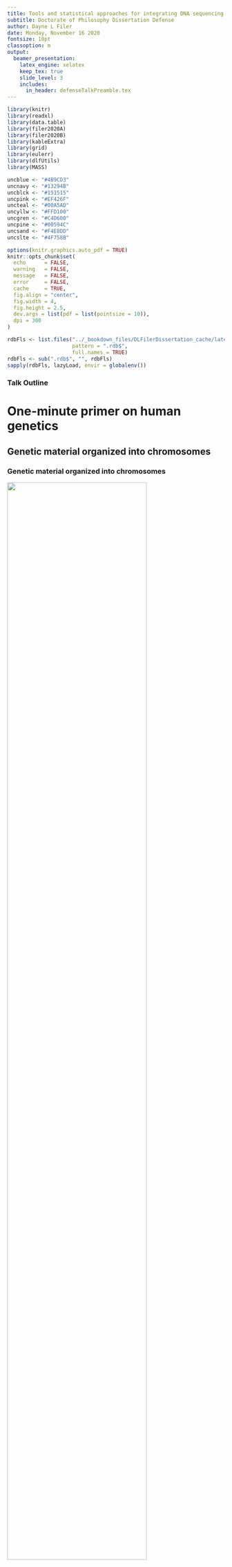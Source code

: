 ```yaml
---
title: Tools and statistical approaches for integrating DNA sequencing into clinical care
subtitle: Doctorate of Philosophy Dissertation Defense
author: Dayne L Filer
date: Monday, November 16 2020
fontsize: 10pt
classoption: m
output:
  beamer_presentation:
    latex_engine: xelatex
    keep_tex: true
    slide_level: 3
    includes:
      in_header: defenseTalkPreamble.tex
---
```


```r
library(knitr)
library(readxl)
library(data.table)
library(filer2020A)
library(filer2020B)
library(kableExtra)
library(grid)
library(eulerr)
library(dlfUtils)
library(MASS)

uncblue <- "#4B9CD3"
uncnavy <- "#13294B"
uncblck <- "#151515"
uncpink <- "#EF426F"
uncteal <- "#00A5AD"
uncyllw <- "#FFD100"
uncgren <- "#C4D600"
uncpine <- "#00594C"
uncsand <- "#F4E8DD"
uncslte <- "#4F758B"
```


```r
options(knitr.graphics.auto_pdf = TRUE)
knitr::opts_chunk$set(
  echo      = FALSE,
  warning   = FALSE,
  message   = FALSE,
  error     = FALSE,
  cache     = TRUE,
  fig.align = "center",
  fig.width = 4,
  fig.height = 2.5,
  dev.args = list(pdf = list(pointsize = 10)),
  dpi = 300
)
```

```r
rdbFls <- list.files("../_bookdown_files/DLFilerDissertation_cache/latex/", 
                     pattern = ".rdb$",
                     full.names = TRUE)
rdbFls <- sub(".rdb$", "", rdbFls)
sapply(rdbFls, lazyLoad, envir = globalenv())
```

### Talk Outline 

\label{maintoc}
\tableofcontents

# One-minute primer on human genetics

## Genetic material organized into chromosomes

### Genetic material organized into chromosomes

\centering
![](images/karyotype.jpg){width=80%}

\vfill
\tiny
(Image taken from NHGRI)

## Central dogma of molecular biology

### Central dogma of molecular biology

\centering
![](images/geneToPheno.png)

\vfill
\tiny
(Image taken from Khan Academy)

### Central dogma of molecular biology

\centering
![](images/centralDogma.png)

\vfill
\tiny
(Image taken from Khan Academy)

### Central dogma of molecular biology

\centering
![](images/humanCell.png){width=50%}

\vfill
\tiny
(Image taken from Khan Academy)

# Copy number variation in exome sequencing

## Background and motivation

### What is a copy number variant?

\centering
![](images/cnvExamples.pdf)

### Motivation

\centering
![](images/truty.png)

\bigskip

> Our analysis identified 2844 intragenic CNVs in 384 clinically tested genes. CNVs were observed in 1.9% of the entire cohort but in a disproportionately high fraction (9.8%) of individuals with a clinically significant result.

### Motivation

\centering

```r
truty <- as.data.table(read_xlsx("/Users/dayne/papers/truty2019aa00.xlsx"))
setnames(truty, gsub(" ", "_", names(truty)))
tdat <- truty[ , .N, by = .(CNV_size, Variant_type)]
tdat[CNV_size == "Whole gene", CNV_size := "wholeGene"]
tdat[CNV_size == "partialExon", CNV_size := "partExon"]
setkey(tdat, CNV_size)
ordr <- c("wholeGene", "multiExon", "singleExon", "partExon", "promoter")
tdat <- tdat[J(ordr)]

par(mfrow = c(1, 2), mar = c(6, 3, 3, 1))
ordr <- c("wholeGene", "multiExon", "singleExon", "partExon", "promoter")
barplot(tdat[Variant_type == "DEL", N],
        names.arg = ordr,
        las = 2,
        axes = FALSE,
        ylim = c(0, 1000),
        col = c("gray", rep(uncblue, 3), "gray"),
        border = NA)
axis(side = 2)
mtext(side = 3, line = 1.5, "Deletions", col = uncblue, font = 2)
barplot(tdat[Variant_type == "DUP", N],
        names.arg = ordr,
        las = 2,
        axes = FALSE,
        ylim = c(0, 1000),
        col = c("gray", rep(uncnavy, 3), "gray"),
        border = NA)
axis(side = 2)
mtext(side = 3, line = 1.5, "Duplications", col = uncnavy, font = 2)
```

## Better capturing the exome

### Why exome sequencing?

* Only 1-2% of our DNA codes for protein (exome)

* Sequencing only the exome is cost-efficient and easier to interpret

\bigskip

\centering
![](images/captureBubble.pdf){height=50%}

### Exon-to-exon capture variation

```r
data(subjectCounts)
exonCts <- subjectCounts[ , `IDT-IC;NCG_00169`]
exonCts <- pmin(exonCts, quantile(exonCts, 0.99, na.rm = TRUE))
par(mar = c(4, 1, 1, 1))
hist(exonCts, breaks = 50, col = uncblue, 
     border = NA, ann = FALSE, axes = FALSE)
title(xlab = "Counts per exon")
axis(side = 1)
```

### The current state-of-the-art: ExomeDepth

\centering
![](images/exomeDepth.png)
\raggedright

* ExomeDepth builds a comparative model based on the beta-binomial distribution

* Begins by finding highly-correlated samples to build a control vector

* Defaults to an expected CNV size of 50kb -- not expected to perform well for small (exon level) variation

### Can we better capture exomes?

\centering
![](images/multiCapture.pdf)

### Can we better capture exomes?

\centering

```r
kable(poolTbl[ , .(pool, capture, N, medExon, medTotal, rsdTotal)], 
      row.names = FALSE, 
      format.args = list(big.mark = ",", scientific = FALSE),
      booktabs = TRUE,
      escape = FALSE,
      linesep = "")
```

### Can we better capture exomes?

```r
pltAlpha0(a0tbl, mcCol = uncblue, icCol = uncnavy)
```

### Can we better capture exomes?

```r
aglPools <- c(sprintf("randNCG_%d", 1:5), "Pool1", "Pool2", "WGS", "SMA1", "SMA2")
with(mnvr[pool %in% aglPools], {
  pltMnVrCont(dat = as.data.table(as.list(environment())),
              grpVec = factor(pool, levels = aglPools),
              colVec = c(rep(uncnavy, 5), rep(uncblue, 5)),
              lgnd = FALSE)
})
```

### Can we better capture exomes?

```r
idtPools <- c("IDT-MC", "IDT-IC", "IDT-RR")
with(mnvr[pool %in% idtPools], {
  pltMnVrCont(dat = as.data.table(as.list(environment())),
              grpVec = factor(pool, levels = idtPools),
              colVec = c(uncblue, uncnavy, uncblue),
              lgnd = FALSE)
})
```

### Can we better capture exomes?

```r
pltSubjectStatByPool("nSelected", ylab = "Number of controls selected")
```

### Can we better capture exomes?

```r
pltSubjectStatByPool("propSelected", ylab = "Proportion of controls selected")
```

### Can we better capture exomes?

```r
pltSubjectStatByPool("overallPhi", ylab = "Overdispersion (phi)")
```

### Can we better capture exomes?

\bigskip
\centering\Huge\textcolor{uncnavy}{Yes!}

\bigskip
\raggedright\normalsize

#### We recommend

1. Multiplexing roughly 16 samples prior to exome capture

2. Checking for library balance prior to exome capture (from our limited data, we suggest RSD 30%)

## Novel copy number variant algorithm

### Can we better analyze exomes?

#### mcCNV algorithm

\medskip

1. Assumes multiplexed capture
2. Models observed counts using the negative binomial model
3. Uses a shrinkage estimator for the dispersion

\medskip

\hfill ![](images/mcCNV.png){width=30%}

### Can we better analyze exomes?

```r
pltStatCompare(xRes = procSimRes$ExomeDepthDefault, yRes = procSimRes$mcCNV,
               stat = "mcc", xlab = "ExomeDepth (default)", ylab = "mcCNV")
pltStatCompare(xRes = procSimRes$ExomeDepthBest, yRes = procSimRes$mcCNV,
               stat = "mcc", xlab = "ExomeDepth (correct)", ylab = "mcCNV")
```

### Can we better analyze exomes?

```r
pltStatCompare(xRes = procSimRes$ExomeDepthDefault, yRes = procSimRes$mcCNV,
               stat = "tpr", xlab = "ExomeDepth (default)", ylab = "mcCNV")
pltStatCompare(xRes = procSimRes$ExomeDepthBest, yRes = procSimRes$mcCNV,
               stat = "tpr", xlab = "ExomeDepth (correct)", ylab = "mcCNV")
```

### Can we better analyze exomes?

```r
pltStatCompare(xRes = procSimRes$ExomeDepthDefault, yRes = procSimRes$mcCNV,
               stat = "fdr", xlab = "ExomeDepth (default)", ylab = "mcCNV")
pltStatCompare(xRes = procSimRes$ExomeDepthBest, yRes = procSimRes$mcCNV,
               stat = "fdr", xlab = "ExomeDepth (correct)", ylab = "mcCNV")
```

### Can we better analyze exomes?

\centering
![](images/trost.png)
\raggedright

* Combines calls from two algorithms: ERDS and CNVnator

* Excludes repetitive and low-complexity regions (RCLRs)

* Followed their recommendations, and removed all exons overlapping their defined RLCRs

### Can we better analyze exomes?

\scriptsize

```r
kable(wgsCallBySbj,
      col.names = c("subject", rep(c("MC", "ED", "WG"), 3)),
      row.names = FALSE, 
      format.args = list(big.mark = ",", scientific = FALSE),
      booktabs = TRUE,
      linesep = "") %>%
  kable_classic() %>%
  add_header_above(c(" " = 1, "Total" = 3, "Duplications" = 3, "Deletions" = 3))
```

### Can we better analyze exomes?

\scriptsize

```r
predMetrics[ , typ := rep(c("ALL", "DUP", "DEL"), each = 4)]
predMetrics[ , set := ifelse(grepl("Sub", PredSet), "Sub", "Total")]
predMetrics[ , alg := ifelse(grepl("mc", PredSet), "MC", "ED")]
setcolorder(predMetrics, c("typ", "set", "alg"))
kable(predMetrics[ , .(typ, set, alg, MCC, TPR, FDR, PPV)],
      col.names = c(rep("", 3), "MCC", "TPR", "FDR", "PPV"),
      row.names = FALSE, 
      format.args = list(big.mark = ",", scientific = FALSE),
      booktabs = TRUE,
      linesep = "") %>%
  kable_classic() %>%
  collapse_rows(columns = 1:2, valign = "middle", latex_hline = "major") %>%
  row_spec(predMetrics[ , which(set == "Sub")], background = "gray85") %>%
  column_spec(1, background = "uncgray")
```

### Can we better analyze exomes?

```r
vennCol <- sapply(c(uncblue, uncnavy, "gray80"), col2alpha)
eulerr_options(fills = list(fill = vennCol), quantities = list(cex = 0.5))
plot(ctsSubDup, quantities = TRUE, labels = FALSE, main = "")
grid.text("DUPLICATIONS", x = 0.5, y = 0.9)
plot(ctsSubDel, quantities = TRUE, labels = FALSE, main = "")
grid.text("DELETIONS", x = 0.5, y = 0.9)
```

```r
par(mar = rep(0, 4))
plot.new()
legend("center", legend = c("MC", "ED", "WG"), 
       fill = vennCol, horiz = TRUE, bty = "n")
```

### Can we better analyze exomes?

\bigskip
\centering\Huge\textcolor{uncnavy}{Possibly...}

\bigskip
\raggedright\normalsize

* Found comparable performance overall to ExomeDepth

* However! We do not require prior information

\hfill ![](images/mcCNV.png){width=30%}

# Detecting fetal variation from cell-free DNA

## Background

### Cell-free DNA used for fetal genetic testing

\centering ![](images/lo.png)

\raggedright
#### Noninvasive testing can now detect:

* aneuploidy and large chromosomal deletions (>5Mb)

* autosomal dominant single-gene disorders

* autosomal recessive single-gene disorders using relative haplotype dosing (RHDO)

### Motivation

\centering

***No one has demonstrated accurate fetal genotyping from cell-free DNA without additional parental sequencing***

\bigskip\bigskip\raggedright

Fetal genotyping using only cell-free DNA would 

1. enable population-level screening for Mendelian disorders, allowing immediate neonatal management;

2. provide more targets for developing *in utero* therapies. 

### The two estimation problems

![](images/cellFreeDiagram.pdf)

### Estimating fetal fraction

Represent maternal and fetal genotype pairs with capital and lowercase letters, where 'A' and 'B' represent the major and minor alleles (e.g. 'AAab' represents the fetus uniquely heterozygous for the minor allele). Define the fetal fraction and PMAR as the random variables $F$ and $M$.

\begin{align}
\text{E}[M \rvert G = \text{AAab}, F = f] &= \frac{f}{2} \\
\text{E}[M \rvert G = \text{ABaa}, F = f] &= \frac{1 - f}{2} \\
\text{E}[M \rvert G = \text{ABab}, F = f] &= \frac{1}{2} \\
\text{E}[M \rvert G = \text{ABbb}, F = f] &= \frac{1 + f}{2} \\
\text{E}[M \rvert G = \text{BBab}, F = f] &= 1 - \frac{f}{2} 
\end{align}

### Estimating fetal fraction

```r
par(mar = rep(0, 4))
plot.new()
legend(x = grconvertX(0.5, from = "nfc"),
       y = grconvertY(0.5, from = "nfc"),
       legend = GenoMeta$name,
       horiz = TRUE,
       lwd = 4,
       col = GenoMeta$color,
       xjust = 0.5,
       yjust = 0.5,
       xpd = NA,
       bty = "n")
```

```r
pltExpMAF(250)
```

\centering ![](defense_files/figure-beamer/genoLgnd-1.pdf)

## Novel maternal-fetal genotyping algorithm

### Novel maternal-fetal genotyping algorithm

* Perform empirical Bayes EM routine to identify unique fetal heterozygosity

* Estimate fetal fraction as the median across all sites with fetal heterozygosity

* Estimate maternal-fetal genotypes as the maximal-likelihood given the fetal fraction estimate

## Shortcomings of noninvasive exome sequencing

### Applying genotyping algorithm to cell-free exome sequencing

\scriptsize

\begin{table}
\centering
\begin{tabular}[t]{ll>{\raggedright\arraybackslash}p{8em}>{\raggedright\arraybackslash}p{8em}rrrr}
\toprule
  & GA & Clinical findings & Genetic diagnosis & FF & Dep & \%Dup & \%Filt\\
\midrule
1 & 32w2d & 5 prior pregnancies affected with X-linked recessive Menke's syndrome & Menke's syndrome; del. ATP7A exon 1 & 0.117 & 241 & 42.80 & 21.96\\
2 & 24w5d & Fetal sonogram at 21w5d showed femoral bowing with shortened length (\textless3\% for GA) bilaterally & Osteogenesis imperfecta type VIII; P3H1 c.1120G\textgreater T (rs140468248) & 0.122 & 152 & 33.32 & 22.09\\
3 & 34w0d & Fetal sonogram at 19w0d showed bilateral club foot with bilateral upper limb arthrogryposis & None, to date, despite exome and genome sequencing of newborn & 0.169 & 330 & 53.67 & 32.65\\
\bottomrule
\end{tabular}
\end{table}

### Applying genotyping algorithm to cell-free exome sequencing

```r
with(gt[use & smp == "S1"], cfPltFreqHist(alt, udep, gtCall, ff = ff[1]))
title(ylab = "Case 1", line = 1)
```

\centering ![](defense_files/figure-beamer/genoLgnd-1.pdf)

### Applying genotyping algorithm to cell-free exome sequencing

```r
data(rs140468248)
data(GenoMeta)
with(gt[use & smp == "S2"], cfPltFreqHist(alt, udep, gtCall, ff = ff[1]))
oiCall <- gt[varid == rs140468248, gtCall]
oiPmar <- gt[varid == rs140468248, alt/(ref + alt)]
abline(v = oiPmar, col = GenoMeta$color[GenoMeta$name == oiCall])
text(x = oiPmar,
     y = grconvertY(0.75, "nfc"),
     "rs140468248",
     srt = 90,
     adj = c(0.5, 1.5),
     col = GenoMeta$color[GenoMeta$name == oiCall])
title(ylab = "Case 2", line = 1)
```

\centering ![](defense_files/figure-beamer/genoLgnd-1.pdf)

### Applying genotyping algorithm to cell-free exome sequencing

```r
with(gt[use & smp == "FES-0034-4"], cfPltFreqHist(alt, udep, gtCall, ff = ff[1]))
title(ylab = "Case 3", line = 1)
```

\centering ![](defense_files/figure-beamer/genoLgnd-1.pdf)

### Applying genotyping algorithm to cell-free exome sequencing

* In Case 3, we also have individual exome sequencing for the mother, father, and fetus

* Overall, we found a 50.91% genotyping accuracy

\bigskip

```r
kable(c3FetByCf[ , .(" " = "Fetal", " " = fet, `0/0`, `0/1`, `1/1`)], 
      row.names = FALSE,
      format.args = list(big.mark = ",", scientific = FALSE),
      booktabs = TRUE) %>%
  kable_classic() %>%
  collapse_rows(columns = 1, valign = "middle") %>%
  add_header_above(c(" " = 2, "Cell-free" = 3))
```

### Explaining the poor performance

```r
pltExpMAF(500)
```

### Explaining the poor performance

```r
pltMissclass()
```

### Does fragment length matter?

\centering ![](images/chan.png)

\bigskip

\centering ![](images/rabinowitz.png)

### Does fragment length matter?

```r
## Calculate density and ECDF for fragment read lengths
matDen <- density(c3MatFetReads[source == "maternal", isize])
fetDen <- density(c3MatFetReads[source == "fetal",    isize])
matCdf <- ecdf(c3MatFetReads[source == "maternal", isize])
fetCdf <- ecdf(c3MatFetReads[source == "fetal",    isize])

## Generate plots
par(mfrow = c(1, 2), oma = c(3, 0, 0, 0))
par(mar = c(4, 2, 1, 1))
plot.new()
plot.window(xlim = range(c(matDen$x, fetDen$x)), range(c(matDen$y, fetDen$y)))
lines(matDen, col = uncnavy, lwd = 2)
lines(fetDen, col = uncblue, lwd =2)
axis(side = 1)
title(xlab = "Fragment length")
title(ylab = "Density", line = 1)
par(mar = c(4, 4, 1, 1))
plot.new()
xv <- seq(50, 300, 1)
plot.window(xlim = range(xv), ylim = 0:1)
points(x = xv, y = matCdf(xv), col = uncnavy, lwd = 2, type = "l")
points(x = xv, y = fetCdf(xv), col = uncblue, lwd = 2, type = "l")
axis(side = 1)
axis(side = 2)
title(xlab = "Fragment length (insert size)",
      ylab = "Cumulative distribution")
legend(x = grconvertX(0.5, from = "ndc"),
       y = line2user(2, side = 1, outer = TRUE),
       legend = c("Maternal", "Fetal"),
       horiz = TRUE,
       lwd = 2,
       col = c(uncnavy, uncblue),
       xjust = 0.5,
       yjust = 0.5,
       xpd = NA,
       bty = "n")
```

### Does fragment length matter?

```r
gt[ , pmar := alt/(alt + ref)]
gt[ , sratio := sdep/adep]
pltSratioByPmar <- function(smpNm) {
  par(mar = c(4, 4, 2, 1))
  with(gt[gtCall == "AAab" & smp == smpNm], {
    plot(pmar ~ sratio,
         xlab = "Proportion < 140 bp",
         ylab = "PMAR",
         pch = 16,
         cex = 0.5,
         col = col2alpha('darkgray'),
         bty = "n")
  })
  with(gt[gtCall == "AAab" & smp == smpNm], {
    contour(kde2d(x = sratio, y = pmar, n = 500),
            nlevels = 25,
            add = TRUE,
            drawlabels = FALSE,
            col = uncnavy)
  })
}
pltSratioByPmar("S1")
title(main = "Case 1", line = 1)
pltSratioByPmar("S2")
title(main = "Case 2", line = 1)
pltSratioByPmar("FES-0034-4")
title(main = "Case 3", line = 1)
```

\bigskip

* Rabinowitz et al. found the difference in accuracy varied from -0.25% to 1.89% when using versus not using fragment length in their exome analyses.

* Correcting for fragment length will not overcome the bounds of the binomial distribution

### Summary

* Noninvasive exome sequencing would require cost-prohibitive sequencing depths

* Despite suggestions by others, simply correcting for fragment length will not facilitate noninvasive genome/exome sequencing in the clinic

* We recommend a more targeted approach

## Acknowledgments {-}

\begin{minipage}[t]{0.49\linewidth}
\begin{itemize}\scriptsize
  \item Kirk Wilhelmsen
  \begin{itemize}\scriptsize
    \item Fenshen Kuo
    \item Chris Bizon
    \item Jeff Tilson
    \item Darius Bost
    \item Kimberly Robasky
    \item Phil Owen
  \end{itemize}
  \item Thesis Committee
  \begin{itemize}\scriptsize
    \item Bradford Powell (Chair)
    \item Stan Ahalt
    \item Yun Li
    \item Neeta Vora
  \end{itemize}
  \item Jonathan Berg
  \begin{itemize}\scriptsize
    \item Christian Tilley
    \item Alicia Brandt
  \end{itemize}
\end{itemize}
\end{minipage}
\begin{minipage}[t]{0.49\linewidth}
\begin{itemize}\scriptsize
  \item UNC Genetics/BCB
  \begin{itemize}\scriptsize
    \item Will Valdar
    \item Tim Elston
    \item Jonathan Cornett
    \item Cara Marlow
    \item Fernando Pardo-Manuel de Villena
  \end{itemize}
  \item MD/PhD Program
  \begin{itemize}\scriptsize
    \item Toni Darville
    \item Mohanish Deshmuk
    \item Alison Reagan
    \item Carol Herrion
    \item Amber Brosius
  \end{itemize}
  \item \textcolor{uncnavy}{\textbf{Family \& Friends}}
\end{itemize}
\end{minipage}

\bigskip

\centering
\includegraphics[height=4em]{images/renci-logo_grey.pdf}
\hspace{2ex}
\includegraphics[height=3em]{images/SOM_gray.pdf}

\appendix 

# Appendix {-}

### Appendix

\label{apptoc}

\tableofcontents

## Median count per exon

```r
pltSubjectStatByPool("medIntMolCount", ylab = "Median count per exon")
```

## Negative binomial distribution

### Negavtive binomial distribution

Poisson process: count the number of discrete events in a specific time frame. 

\bigskip
\centering
\large
$K \sim \text{Poisson}(\lambda) = e^{-\lambda}\frac{\lambda^k}{k!}; k \in \{0, 1, 2, \dots\}$

\bigskip

\textcolor{uncblue}{$\text{mean}(K) = \text{variance}(K) = \lambda$}

```r
poisPlot <- function(mn, x) {
  dp <- dpois(x, mn)
  par(mar = c(4, 1, 1, 1))
  plot.new()
  plot.window(ylim = c(0, max(dp)), xlim = range(x))
  axis(side = 1)
  points(dp, type = "h", col = "gray50", lwd = 2)
  text(x = grconvertX(0.65, "nfc", "user"), 
       y = grconvertY(0.85, "nfc", "user"),
       expression(x %~% Poisson(lambda == 10)), 
       adj = c(0, 0.5), col = "gray50")
}
# poisPlot(10, 0:28)
```

### Negavtive binomial distribution

Negative binomial process: count the number of expected failures before a set number of successes. 
  
\begin{align*}
  \text{Pr}\left\{X = x \rvert p, r\right\} & = {r + x - 1 \choose x}(1 - p)^xp^r \\ 
  \text{E}[X] & = \frac{r(1 - p)}{p} \\
  \text{Var}(X) & = \frac{r(1-p)}{p^2}
\end{align*}
  
Where $p$ is the probability of success for each trial & $r$ is the set number of successful trials. 
  
### Negavtive binomial distribution

However, we can redefine the probability and size as follows:
$$
p = \frac{1}{\mu\phi + 1}, \quad r = \frac{1}{\phi}
$$
then,
$$
\text{Pr}\left\{X = x \rvert \mu, \phi\right\} = {\frac{1}{\phi} + x - 1 \choose x}\left(\frac{\mu\phi}{\mu\phi + 1}\right)^x\left(\frac{1}{\mu\phi + 1}\right)^{\frac{1}{\phi}}
$$
\textcolor{uncblue}{
\begin{align*}
\text{E}[X] & = \mu \\
\text{Var}(X) & = \mu + \mu^2\phi
\end{align*}
}

### Negative binomial distribution

```r
phi <- 0.15
mn <- 10
par(mar = c(4, 1, 1, 1))
plot.new()
xvals <- 0:28
dp <- dpois(xvals, 10)
dn <- dnbinom(xvals, 1/phi, 1/(mn*phi + 1))
plot.window(ylim = c(0, max(dp, dn)), 
            xlim = range(xvals))
axis(side = 1)
points(xvals, dp, type = "h", col = "gray50", lwd = 2)
points(xvals, dn, type = "l", col = uncblue, lwd = 2)
text(x = grconvertX(0.5, "nfc"), y = grconvertY(0.9, "nfc"),
     expression(Poisson(lambda == 10)), col = "gray50", 
     adj = c(0, 0.5))
text(x = grconvertX(0.5, "nfc"), y = grconvertY(0.8, "nfc"),
     expression(NegBinom(mu == 10, phi == 0.15)), col = uncblue, 
     adj = c(0, 0.5))
```

## Produce simulated exomes

\medskip

We use an alternate definition of copy state, such that 1 represents the normal diploid state.
Let $N$ represent the total number of molecules (read pairs) and $e_j \in \mathbb{E}$ represent the  probability of capturing target $j$, then for each subject, $i$:

1. Randomly select $s_{ij} \in \mathbb{S}_i$ from $S = \{0.0, 0.5, 1, 1.5, 2\}$ as the copy number at target $j$

2. Adjust the subject-specific capture probabilities by the copy number, $\mathbb{E}_i = \frac{\mathbb{E} \odot \mathbb{S}_{i}}{\sum_j \mathbb{E} \odot \mathbb{S}_{i}}$

3. Draw $N$ times from $\text{Multinomial}(\mathbb{E}_i)$, giving the molecule counts at each target $j$ for sample $i$, $c_{ij} \in \mathbb{C}_i$

## mcCNV algorithm

The mcCNV algorithm adjusts the sSEQ probability model by adding a multiplier for the copy state:
$$
  C_{ij} \sim \mathcal{NB}(f_is_{ij}\hat\mu_j, \tilde\phi_j/f_i)
$$
where the random variable $C_{ij}$ represents observed molecule counts for subject $i$ at target $j$, $f_i$ is the size factor for subject $i$, $s_{ij}$ is the copy state, $\mu_j$ is the expected mean under the diploid state at target $j$, and $\tilde\phi_j$ is the shrunken phi at target $j$.
We observe $c_{ij}$ and wish to estimate $s_{ij}$, $\hat{s}_{ij}$.

### mcCNV algorithm

Initialize by setting $\hat{s}_{ij} = 1$ for all $i,j$. Then,

1. Adjust the observed values for the estimated copy-state,
  $$
  c_{ij}^{\prime} = \frac{c_{ij}}{\hat{s}_{ij}}.
  $$

2. Subset $c_{ij}^{\prime}$ such that $c_{ij}^{\prime} > 10, ~ \hat{s}_{ij} > 0$

3. Calculate the size-factor for each subject
  $$
  f_i = \text{median}\left(\frac{c_{ij}^{\prime}}{g_j}\right),
  $$
  where $g_j$ is the geometric mean at each exon.

4. Use method of moments to calculate the expected dispersion
  $$
  \hat\phi_j = \max\left(0, \frac{\hat\sigma_j^2 - \hat{\mu}_j}{\hat{\mu}_j^2}\right)
  $$
  where $\hat{\mu}_j$ and $\hat{\sigma}_j^2$ are the sample mean and variance of $c_{ij}^{\prime}/f_i$.

### mcCNV algorithm

5. Let $J$ represent the number of targets. Shrink the phi values to
  $$
  \tilde\phi_j = (1 - \delta)\hat\phi_j + \delta\hat{\xi}
  $$
  such that
  $$
  \delta = \frac{\sum\limits_j\left(\hat\phi_j - \frac{1}{n_j}\sum\limits_j \hat\phi_j\right)^2/(J - 1)}
  {\sum\limits_j\left(\hat\phi_j - \hat{\xi}\right)^2/(n_j - 2)}
  $$
  and
  $$
  \hat{\xi} = \mathop{\text{argmin}}\limits_{\xi}\left\{
  \frac{d}{d\xi}\frac{1}{\sum\limits_j \left(\hat\phi_j - \xi\right)^2}
  \right\}.
  $$

### mcCNV algorithm

6. Update $\hat{s}_{ij}$,
  $$
  \mathop{\text{argmax}}\limits_{s \in S}\left\{
  \mathcal{L}(s \rvert c_{ij},f_i,\hat\mu_j,\tilde\phi_j)
  \right\}
  $$
  where $S = \{0.001, 0.5, 1, 1.5, 2\}$.

7. Repeat until the number of changed states falls below a threshold or a maximum number of iterations is reached.

8. After convergence, calculate p-values for the diploid state, $\pi_{ij} = \text{Pr}(s_{ij} = 1)$.

9. Adjust p-values using the Benjamini–Hochberg procedure and filter to a final call-set such that adjusted p-values fall below some threshold, $\alpha$.


## Venn diagrams with all samples

```r
eulerr_options(fills = list(fill = vennCol), quantities = list(cex = 0.5))
plot(ctsAllDup, quantities = TRUE, labels = FALSE, main = "")
grid.text("DUPLICATIONS", x = 0.5, y = 0.9)
plot(ctsAllDel, quantities = TRUE, labels = FALSE, main = "")
grid.text("DELETIONS", x = 0.5, y = 0.9)
```

\centering ![](defense_files/figure-beamer/vennLgnd-1.pdf)

## Aglient capture versus IDT capture

```r
with(mnvr[pool %in% c("WGS", "IDT-RR")], {
  pltMnVrCont(dat = as.data.table(as.list(environment())),
              grpVec = factor(pool, levels = c("WGS", "IDT-RR")),
              colVec = c("darkblue", "darkorange"))
})
```

## Maternal-fetal genotyping algorithm

Represent maternal and fetal genotype pairs, given by the random variable $G$, with capital and lowercase letters, where 'A' and 'B' represent the major and minor alleles (e.g. 'AAab' represents the fetus uniquely heterozygous for the minor allele).

Let $X,Y$ be random variables for major and minor allele read counts.
Define the fetal fraction and PMAR as the random variables $F$ and $M$.

We employ an empirical Bayesian expectation-maximization algorithm to identify loci with unique fetal heterozygosity, i.e. $g \in \{\text{AAab}, \text{BBab}\}$.
We pick reasonable starting values for the fetal fraction, $F = f$, and the average minor allele frequency, then iteratively update the expected allele distribution and expected PMAR values until some convergence:

### Maternal-fetal genotyping algorithm

1. Initialize the genotype probabilities, $p_g^* = \text{Pr}\{G = g\}$, and the expected PMAR, $m_g^* = m_g$, based on reasonable estimates for the average minor allele frequency and fetal fraction

2. Update $\hat{\mathbb{G}}$:
  $$
    \hat{g}_i = \mathop{\text{argmax}}\limits_{g \in G}\left\{p_g^*\mathcal{L}(g \rvert m_g^*,x_i,y_i)\right\}, Y_{i} \sim \text{Bin}(x_i + y_i, m_g^*) 
  $$

3. Update the genotype probabilities:
  $$
    p_g^* = \frac{\sum_i \text{I}(\hat{g} = g) + N\text{Pr}\{G = g\} - 1}{\sum_g\left\{\sum_i \text{I}(\hat{g} = g) + N\text{Pr}\{G = g\} - 2\right\}}
  $$
  where $N$ is the weight given to the initial estimate of the genotype probability, $\text{Pr}\{G = g\}$.

### Maternal-fetal genotyping algorithm

4. Update the expected PMAR:
  $$
    m_g^* = \frac{\sum_i y_i\text{I}(\hat{g} = g) + Nm_g - 1}{\sum_i(x_i + y_i)\text{I}(\hat{g} = g) + N - 2} 
  $$
  where $N$ is the weight given to the initial estimate of the PMAR, $m_g$.

5.  Continue updating $\hat{\mathbb{G}}$ , $p_g^*$, and $m_g^*$ until $\hat{\mathbb{G}}$ converges.

6.  For all loci $j$, such that $\hat{g} \in \{\text{AAab}, \text{BBab}\}$, calculate $\hat{f}_j$:
  $$
    \hat{f}_j =
      \begin{cases}
        \displaystyle\frac{2y_j}{x_j + y_j}, & \hat{g} = AAab \\[15pt]
        2 - \displaystyle\frac{2y_j}{x_j + y_j}, & \hat{g} = BBab
      \end{cases} 
  $$
  
### Maternal-fetal genotyping algorithm

7.  Let
  $$
    \hat{f} = \text{median}\left(\hat{f}_j\right)
  $$

8. Calculate the expected PMAR using the fetal fraction estimate,
  $$
    m_g = \text{E}[M|\hat{f},g]
  $$

9. Finally, for all loci, $i$, estimate $\hat{g}_i \in \hat{\mathbb{G}}$,
  $$
  \hat{g}_i = \mathop{\text{argmax}}\limits_{g \in G}\left\{\mathcal{L}(g \rvert m_g,x_i,y_i)\right\}, Y_{i} \sim \text{Bin}(x_i + y_i, m_g)
  $$


## All case 3 calls

```r
makeCallTbl <- function(tbl) {
  kable(tbl, 
        row.names = FALSE,
        format.args = list(big.mark = ",", scientific = FALSE),
        booktabs = TRUE,
        linesep = "") %>%
    kable_classic() %>%
    collapse_rows(columns = 1:2, valign = "middle", latex_hline = "major") %>%
    row_spec(tbl[ , which(Fet == "0/1")], background = "gray85") %>%
    column_spec(1, background = "uncgray")
}
```

\begin{minipage}{0.49\linewidth}
```r
makeCallTbl(c3Calls[mat %in% c("0/0", "1/1"),
                    .(Mat = mat, Fet = fet, Cff = cff, N)])
```
\end{minipage}
\begin{minipage}{0.49\linewidth}
```r
makeCallTbl(c3Calls[mat == "0/1", .(Mat = mat, Fet = fet, Cff = cff, N)])
```
\end{minipage}
